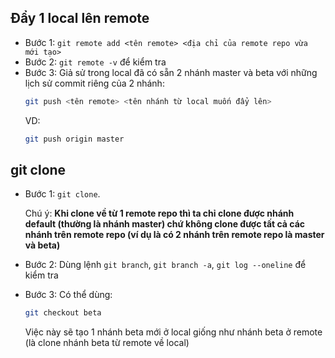 ## Đẩy 1 local lên remote

- Bước 1: `git remote add <tên remote> <địa chỉ của remote repo vừa mới tạo>`
- Bước 2: `git remote -v` để kiểm tra
- Bước 3: Giả sử trong local đã có sẵn 2 nhánh master và beta với những lịch sử commit riêng của 2 nhánh:
  ```bash
  git push <tên remote> <tên nhánh từ local muốn đẩy lên>
  ```
  VD:
  ```bash
  git push origin master
  ```

## git clone

- Bước 1: `git clone`.

  Chú ý: **Khi clone về từ 1 remote repo thì ta chỉ clone được nhánh default (thường là nhánh master) chứ không clone được tất cả các nhánh trên remote repo (ví dụ là có 2 nhánh trên remote repo là master và beta)**

- Bước 2: Dùng lệnh `git branch`, `git branch -a`, `git log --oneline` để kiểm tra
- Bước 3: Có thể dùng:
  ```bash
  git checkout beta
  ```
  Việc này sẽ tạo 1 nhánh beta mới ở local giống như nhánh beta ở remote (là clone nhánh beta từ remote về local)

